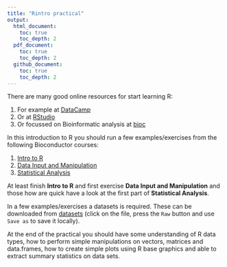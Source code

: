 ```yaml
---
title: "Rintro practical"
output:
  html_document:
    toc: true
    toc_depth: 2
  pdf_document:
    toc: true
    toc_depth: 2	
  github_document:
    toc: true
    toc_depth: 2		
---
```


There are many good online resources for start learning R: 

1. For example at [DataCamp](https://www.datacamp.com/courses/free-introduction-to-r)
2. Or at [RStudio](https://www.rstudio.com/online-learning/#R)
3. Or focussed on Bioinformatic analysis at [bioc](http://master.bioconductor.org/help/course-materials/)

In this introduction to R you should run a few examples/exercises from
the following Bioconductor courses:

1. [Intro to R](http://master.bioconductor.org/help/course-materials/2017/Moffitt/A1_Using_R.html)
2. [Data Input and Manipulation](https://bioconductor.org/help/course-materials/2017/Moffitt/A2_IO.html)
3. [Statistical Analysis](https://bioconductor.org/help/course-materials/2017/Moffitt/A3_Statistics.html)

At least finish **Intro to R** and first exercise **Data Input and Manipulation** and those how are quick have a look at the first part of **Statistical Analysis**.

In a few examples/exercises a datasets is required. These can be
downloaded from
[datasets](https://github.com/Bioconductor/BiocIntro/tree/Moffitt-2017/inst/extdata) (click on the file, press the `Raw` button and use `Save as` to save it locally).

At the end of the practical you should have some understanding of R data types, how to perform simple manipulations on vectors, matrices and data.frames, how to create simple plots using R base graphics and able to extract summary statistics on data sets.
